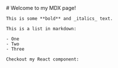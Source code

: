 <div className="prose dark:prose-invert">
    # Welcome to my MDX page!
    
    This is some **bold** and _italics_ text.
    
    This is a list in markdown:
    
    - One
    - Two
    - Three
    
    Checkout my React component:
</div>